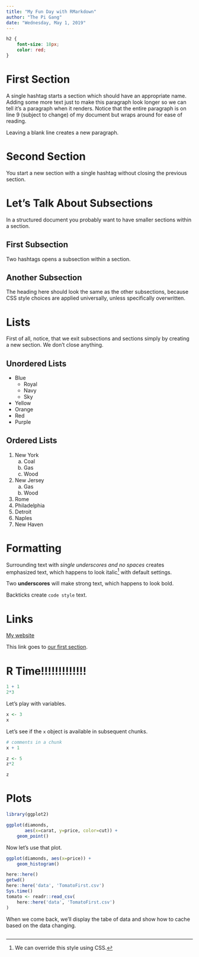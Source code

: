 ```yaml
---
title: "My Fun Day with RMarkdown"
author: "The Pi Gang"
date: "Wednesday, May 1, 2019"
---
```


<!-- this is a comment -->

```css
h2 {
    font-size: 18px;
    color: red;
}
```

# First Section {#chosenID}

A single hashtag starts a section which should have an appropriate name. Adding some more text just to make this paragraph look longer so we can tell it's a paragraph when it renders. Notice that the entire paragraph is on line 9 (subject to change) of my document but wraps around for ease of reading.

Leaving a blank line creates a new paragraph.

# Second Section

You start a new section with a single hashtag without closing the previous section.

# Let's Talk About Subsections

In a structured document you probably want to have smaller sections within a section.

## First Subsection

Two hashtags opens a subsection within a section.

## Another Subsection

The heading here should look the same as the other subsections, because CSS style choices are applied universally, unless specifically overwritten.

# Lists

First of all, notice, that we exit subsections and sections simply by creating a new section. We don't close anything.

## Unordered Lists

- Blue
    - Royal
    - Navy
    - Sky
- Yellow
- Orange
- Red
- Purple

## Ordered Lists

1. New York
    a. Coal
    a. Gas
    a. Wood
1. New Jersey
    a. Gas
    a. Wood
1. Rome
1. Philadelphia
1. Detroit
1. Naples
1. New Haven

# Formatting

Surrounding text with _single underscores and no spaces_ creates emphasized text, which happens to look italic^[We can override this style using CSS.] with default settings.

Two __underscores__ will make strong text, which happens to look bold.

Backticks create `code style` text.

# Links

[My website](https://www.jaredlander.com)

This link goes to [our first section](#chosenID).

# R Time!!!!!!!!!!!!!

```r
1 + 1
2*3
```

Let's play with variables.

```r
x <- 3
x
```

Let's see if the `x` object is available in subsequent chunks.

```r
# comments in a chunk
x + 1
```

```r
z <- 5
z*2
```

```r
z
```

# Plots

```r
library(ggplot2)

ggplot(diamonds, 
       aes(x=carat, y=price, color=cut)) + 
    geom_point()
```

Now let's use that plot.

```r
ggplot(diamonds, aes(x=price)) + 
    geom_histogram()
```

```r
here::here()
getwd()
here::here('data', 'TomatoFirst.csv')
Sys.time()
tomato <- readr::read_csv(
    here::here('data', 'TomatoFirst.csv')
)
```

When we come back, we'll display the tabe of data and show how to cache based on the data changing.

```r

```


